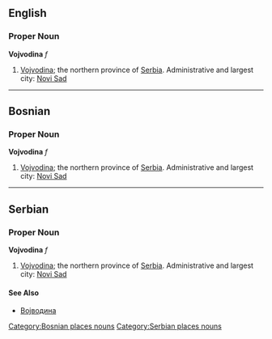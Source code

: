 ==English==
===Proper Noun===
'''Vojvodina''' ''f''
#[[Vojvodina]]; the northern province of [[Serbia]].  Administrative and largest city:  [[Novi Sad]]
----
==Bosnian==
===Proper Noun===
'''Vojvodina''' ''f''
#[[Vojvodina]]; the northern province of [[Serbia]].  Administrative and largest city:  [[Novi Sad]]
[[Category:Bosnian places nouns]]
----
==Serbian==
===Proper Noun===
'''Vojvodina''' ''f''
#[[Vojvodina]]; the northern province of [[Serbia]].  Administrative and largest city:  [[Novi Sad]]
====See Also====
*[[Војводина]]
[[Category:Serbian places nouns]]